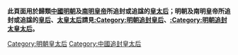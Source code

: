 '''此頁面用於歸類[[中國|中國]][[明朝|明朝]]及[[南明|南明]][[皇帝|皇帝]]所追封或追諡的[[皇太后|皇太后]]；明朝及南明皇帝所追封或追諡的[[皇后|皇后]]、[[太皇太后|太皇太后]]請見[[:Category:明朝追封皇后|:Category:明朝追封皇后]]、[[:Category:明朝追封太皇太后|:Category:明朝追封太皇太后]]。'''


[[Category:明朝皇太后|Category:明朝皇太后]]
[[Category:中國追封皇太后|Category:中國追封皇太后]]